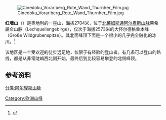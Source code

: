 [[File:Cinedoku_Vorarlberg_Rote_Wand_Thurnher_Film.jpg|thumb]] 

'''红墙山'''（{{lang|de|Rote Wand}}）是奥地利的一座山，海拔2704米，位于[[北莱姆斯通阿尔卑斯山脉|北莱姆斯通阿尔卑斯山脉]]莱希屈仑山脉（Lechquellengebirge），仅次于海拔2573米的大怀尔德格鲁本峰（Große Wildgrubenspitze）。其北面峰顶下面是一个很小的几乎完全融化的冰川。<ref>{{Cite web |url=http://www.aeiou.at/aeiou.encyclop.r/r868512.htm |title=Red Wall |access-date=2011-06-30 |archive-date=2018-10-11 |archive-url=https://web.archive.org/web/20181011053504/http://www.aeiou.at/aeiou.encyclop.r/r868512.htm |dead-url=no }}</ref>

该地区是一个受欢迎的徒步远足地，仅限于有经验的登山者。有几条可以登山的路线，都是从非常陡峭西北侧开始，最终后到比较容易攀登的北侧峰顶。

==参考资料==
{{reflist}}

[[Category:欧洲山峰|Category:欧洲山峰]]
[[分类:阿尔卑斯山脉|分类:阿尔卑斯山脉]]